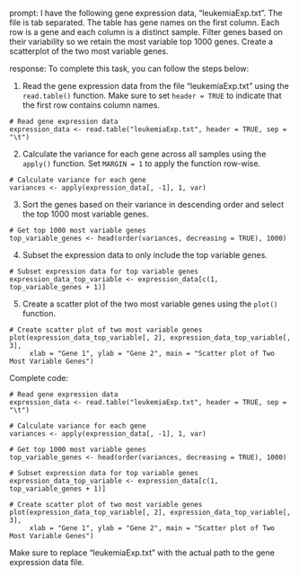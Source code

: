 prompt:
I have the following gene expression data, "leukemiaExp.txt". The file is tab separated. The table has gene names on the first column. Each row is a gene and each column is a distinct sample. Filter genes based on their variability so we retain the most variable top 1000 genes. Create a scatterplot of the two most variable genes.

response:
To complete this task, you can follow the steps below:

1. Read the gene expression data from the file "leukemiaExp.txt" using the `read.table()` function. Make sure to set `header = TRUE` to indicate that the first row contains column names.

```
# Read gene expression data
expression_data <- read.table("leukemiaExp.txt", header = TRUE, sep = "\t")
```

2. Calculate the variance for each gene across all samples using the `apply()` function. Set `MARGIN = 1` to apply the function row-wise.

```
# Calculate variance for each gene
variances <- apply(expression_data[, -1], 1, var)
```

3. Sort the genes based on their variance in descending order and select the top 1000 most variable genes.

```
# Get top 1000 most variable genes
top_variable_genes <- head(order(variances, decreasing = TRUE), 1000)
```

4. Subset the expression data to only include the top variable genes.

```
# Subset expression data for top variable genes
expression_data_top_variable <- expression_data[c(1, top_variable_genes + 1)]
```

5. Create a scatter plot of the two most variable genes using the `plot()` function.

```
# Create scatter plot of two most variable genes
plot(expression_data_top_variable[, 2], expression_data_top_variable[, 3], 
     xlab = "Gene 1", ylab = "Gene 2", main = "Scatter plot of Two Most Variable Genes")
```

Complete code:
```
# Read gene expression data
expression_data <- read.table("leukemiaExp.txt", header = TRUE, sep = "\t")

# Calculate variance for each gene
variances <- apply(expression_data[, -1], 1, var)

# Get top 1000 most variable genes
top_variable_genes <- head(order(variances, decreasing = TRUE), 1000)

# Subset expression data for top variable genes
expression_data_top_variable <- expression_data[c(1, top_variable_genes + 1)]

# Create scatter plot of two most variable genes
plot(expression_data_top_variable[, 2], expression_data_top_variable[, 3], 
     xlab = "Gene 1", ylab = "Gene 2", main = "Scatter plot of Two Most Variable Genes")
```

Make sure to replace "leukemiaExp.txt" with the actual path to the gene expression data file.
